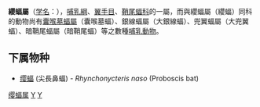 {{Unreferenced|time=2019-03-31T10:30:59+00:00}}
{{Automatic taxobox
| taxon = Rhynchonycteris
| authority = Peters, 1867
}}

'''纓蝠屬'''（[[学名|学名]]：{{lang|la|''Rhynchonycteris''}}），[[哺乳綱|哺乳綱]]、[[翼手目|翼手目]]、[[鞘尾蝠科|鞘尾蝠科]]的一屬，而與纓蝠屬（纓蝠）同科的動物尚有[[囊喉墓蝠屬|囊喉墓蝠屬]]（囊喉墓蝠）、銀線蝠屬（大銀線蝠）、兜翼蝠屬（大兜翼蝠）、暗鞘尾蝠屬（暗鞘尾蝠）等之數種[[哺乳動物|哺乳動物]]。

==下属物种==
* [[缨蝠|缨蝠]] (尖長鼻蝠) - ''Rhynchonycteris naso'' (Proboscis bat)

{{taxonbar}}
[[Category:缨蝠属|]]
[[Category:鞘尾蝠科|Y]]
[[Category:1867年描述的分类群|Y]]

{{哺乳动物小作品}}